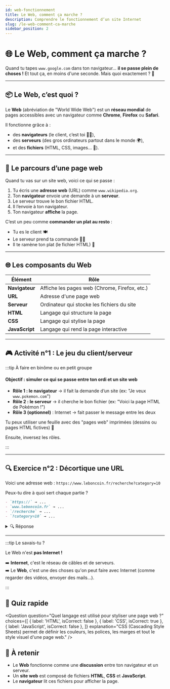 ```yaml
---
id: web-fonctionnement
title: Le Web, comment ça marche ?
description: Comprendre le fonctionnement d’un site Internet
slug: /le-web-comment-ca-marche
sidebar_position: 2
---
```


# 🌐 Le Web, comment ça marche ?

Quand tu tapes `www.google.com` dans ton navigateur... **il se passe plein de choses !** Et tout ça, en moins d'une seconde. Mais quoi exactement ? 🤔

---

## 📦 Le Web, c’est quoi ?

Le **Web** (abréviation de "World Wide Web") est un **réseau mondial** de pages accessibles avec un navigateur comme **Chrome**, **Firefox** ou **Safari**.

Il fonctionne grâce à :

- des **navigateurs** (le client, c’est toi 🧑‍💻),
- des **serveurs** (des gros ordinateurs partout dans le monde 🌍),
- et des **fichiers** (HTML, CSS, images… 📄).

---

## 🔁 Le parcours d’une page web

Quand tu vas sur un site web, voici ce qui se passe :

1. Tu écris une **adresse web** (URL) comme `www.wikipedia.org`.
2. Ton **navigateur** envoie une demande à un **serveur**.
3. Le serveur trouve le bon fichier HTML.
4. Il l’envoie à ton navigateur.
5. Ton navigateur **affiche** la page.

C’est un peu comme **commander un plat au resto** :

- Tu es le client 🍽️
- Le serveur prend ta commande 🧑‍🍳
- Il te ramène ton plat (le fichier HTML) 🍝

---

## 🌐 Les composants du Web

| Élément | Rôle |
|--------|------|
| **Navigateur** | Affiche les pages web (Chrome, Firefox, etc.) |
| **URL** | Adresse d'une page web |
| **Serveur** | Ordinateur qui stocke les fichiers du site |
| **HTML** | Langage qui structure la page |
| **CSS** | Langage qui stylise la page |
| **JavaScript** | Langage qui rend la page interactive |

---

## 🎮 Activité n°1 : Le jeu du client/serveur

:::tip À faire en binôme ou en petit groupe

#### Objectif : simuler ce qui se passe entre ton ordi et un site web

- **Rôle 1 : le navigateur** → il fait la demande d’un site (ex: "Je veux `www.pokemon.com`")
- **Rôle 2 : le serveur** → il cherche le bon fichier (ex: "Voici la page HTML de Pokémon !")
- **Rôle 3 (optionnel)** : Internet → fait passer le message entre les deux

Tu peux utiliser une feuille avec des "pages web" imprimées (dessins ou pages HTML fictives) 📄

Ensuite, inversez les rôles.

:::

---

## 🔍 Exercice n°2 : Décortique une URL

Voici une adresse web : `https://www.leboncoin.fr/recherche?category=10`

Peux-tu dire à quoi sert chaque partie ?

```md
- `https://` → ...
- `www.leboncoin.fr` → ...
- `/recherche` → ...
- `?category=10` → ...
```

<details>
  <summary>🔍 Réponse</summary>

- `https://` → Protocole sécurisé pour accéder au site
- `www.leboncoin.fr` → Nom du site web (nom de domaine)
- `/recherche` → Chemin vers la page de recherche
- `?category=10` → Paramètre envoyé à la page (ex : catégorie 10 = voitures)

</details>

---

:::tip Le savais-tu ?

Le Web n'est **pas Internet !**

➡️ **Internet**, c'est le réseau de câbles et de serveurs.  
➡️ Le **Web**, c'est une des choses qu'on peut faire avec Internet (comme regarder des vidéos, envoyer des mails…). 

:::

## 🎲 Quiz rapide


<Question
  question="Quel langage est utilisé pour styliser une page web ?"
  choices={[
    { label: 'HTML', isCorrect: false },
    { label: 'CSS', isCorrect: true },
    { label: 'JavaScript', isCorrect: false },
  ]}
  explanation="CSS (Cascading Style Sheets) permet de définir les couleurs, les polices, les marges et tout le style visuel d'une page web."
/>


## 🏁 À retenir

- Le **Web** fonctionne comme une **discussion** entre ton navigateur et un serveur.
- Un **site web** est composé de fichiers **HTML**, **CSS** et **JavaScript**.
- Le **navigateur** lit ces fichiers pour afficher la page.